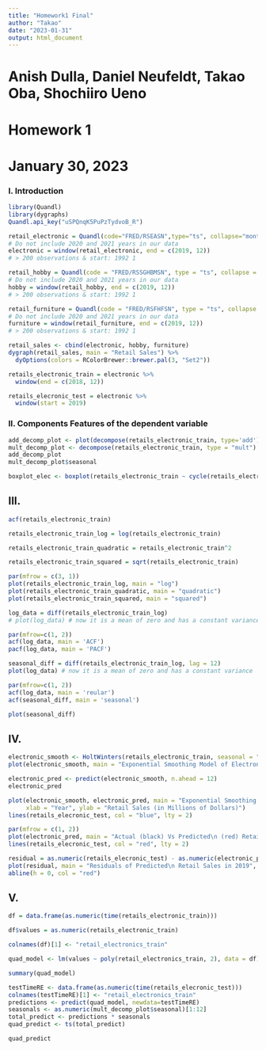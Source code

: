 ```yaml
---
title: "Homework1 Final"
author: "Takao"
date: "2023-01-31"
output: html_document
---
```

######################
# Anish Dulla, Daniel Neufeldt, Takao Oba, Shochiiro Ueno
# Homework 1
# January 30, 2023
######################

### I. Introduction
```r
library(Quandl)
library(dygraphs)
Quandl.api_key("uSPQnqK5PuPzTydvoB_R") 

retail_electronic = Quandl(code="FRED/RSEASN",type="ts", collapse="monthly", meta=TRUE)
# Do not include 2020 and 2021 years in our data
electronic = window(retail_electronic, end = c(2019, 12))
# > 200 observations & start: 1992 1

retail_hobby = Quandl(code = "FRED/RSSGHBMSN", type = "ts", collapse = "monthly", meta = TRUE)
# Do not include 2020 and 2021 years in our data
hobby = window(retail_hobby, end = c(2019, 12))
# > 200 observations & start: 1992 1

retail_furniture = Quandl(code = "FRED/RSFHFSN", type = "ts", collapse = "monthly", meta = TRUE)
# Do not include 2020 and 2021 years in our data
furniture = window(retail_furniture, end = c(2019, 12))
# > 200 observations & start: 1992 1

retail_sales <- cbind(electronic, hobby, furniture)
dygraph(retail_sales, main = "Retail Sales") %>%
  dyOptions(colors = RColorBrewer::brewer.pal(3, "Set2"))

retails_electronic_train = electronic %>% 
  window(end = c(2018, 12))

retails_elecronic_test = electronic %>% 
  window(start = 2019)
```


### II. Components Features of the dependent variable
```r
add_decomp_plot <- plot(decompose(retails_electronic_train, type='add')) 
mult_decomp_plot <- decompose(retails_electronic_train, type = "mult")
add_decomp_plot
mult_decomp_plot$seasonal

boxplot_elec <- boxplot(retails_electronic_train ~ cycle(retails_electronic_train))
```

## III. 
```r
acf(retails_electronic_train)

retails_electronic_train_log = log(retails_electronic_train)

retails_electronic_train_quadratic = retails_electronic_train^2

retails_electronic_train_squared = sqrt(retails_electronic_train)

par(mfrow = c(3, 1))
plot(retails_electronic_train_log, main = "log") 
plot(retails_electronic_train_quadratic, main = "quadratic")
plot(retails_electronic_train_squared, main = "squared")

log_data = diff(retails_electronic_train_log)
# plot(log_data) # now it is a mean of zero and has a constant variance

par(mfrow=c(1, 2))
acf(log_data, main = 'ACF')
pacf(log_data, main = 'PACF')

seasonal_diff = diff(retails_electronic_train_log, lag = 12)
plot(log_data) # now it is a mean of zero and has a constant variance

par(mfrow=c(1, 2))
acf(log_data, main = 'reular')
acf(seasonal_diff, main = 'seasonal')

plot(seasonal_diff)
```

## IV.
```r
electronic_smooth <- HoltWinters(retails_electronic_train, seasonal = "multiplicative")
plot(electronic_smooth, main = "Exponential Smoothing Model of Electronic Retail Sales", xlab = "Year", ylab = "Retail Sales (in Millions of Dollars")

electronic_pred <- predict(electronic_smooth, n.ahead = 12)
electronic_pred

plot(electronic_smooth, electronic_pred, main = "Exponential Smoothing of Electronic Retail Sales With Forecasting",
     xlab = "Year", ylab = "Retail Sales (in Millions of Dollars)")
lines(retails_elecronic_test, col = "blue", lty = 2)

par(mfrow = c(1, 2))
plot(electronic_pred, main = "Actual (black) Vs Predicted\n (red) Retail Sales in 2019", xlab = "Time (in years)", ylab = "Retail Sales (in millions of dollars")
lines(retails_elecronic_test, col = "red", lty = 2)

residual = as.numeric(retails_elecronic_test) - as.numeric(electronic_pred)
plot(residual, main = "Residuals of Predicted\n Retail Sales in 2019", xlab = "Time (in years)", ylab = "Residuals (in millions of dollars")
abline(h = 0, col = "red")
```

## V.
```r
df = data.frame(as.numeric(time(retails_electronic_train)))

df$values = as.numeric(retails_electronic_train)

colnames(df)[1] <- "retail_electronics_train"

quad_model <- lm(values ~ poly(retail_electronics_train, 2), data = df)

summary(quad_model)

testTimeRE <- data.frame(as.numeric(time(retails_elecronic_test)))
colnames(testTimeRE)[1] <- "retail_electronics_train"
predictions <- predict(quad_model, newdata=testTimeRE)
seasonals <- as.numeric(mult_decomp_plot$seasonal)[1:12]
total_predict <- predictions * seasonals
quad_predict <- ts(total_predict)

quad_predict
```
